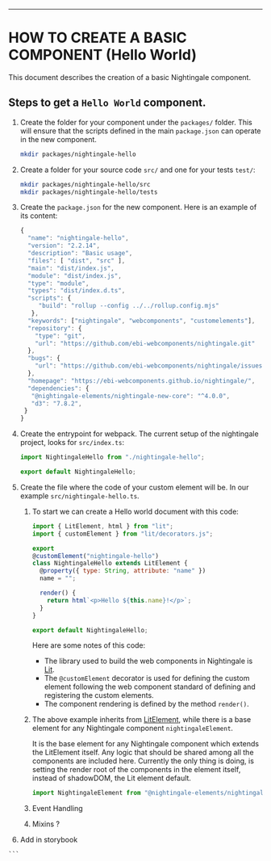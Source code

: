 <Meta title="Creating a component" />

---

# HOW TO CREATE A BASIC COMPONENT (Hello World)

This document describes the creation of a basic Nightingale component.

## Steps to get a `Hello World` component.

1. Create the folder for your component under the `packages/` folder. This will ensure that the scripts defined in the main `package.json` can operate in the new component.
   ```bash
   mkdir packages/nightingale-hello
   ```
2. Create a folder for your source code `src/` and one for your tests `test/`:
   ```bash
   mkdir packages/nightingale-hello/src
   mkdir packages/nightingale-hello/tests
   ```
3. Create the `package.json` for the new component. Here is an example of its content:

   ```javascript
   {
     "name": "nightingale-hello",
     "version": "2.2.14",
     "description": "Basic usage",
     "files": [ "dist", "src" ],
     "main": "dist/index.js",
     "module": "dist/index.js",
     "type": "module",
     "types": "dist/index.d.ts",
     "scripts": {
        "build": "rollup --config ../../rollup.config.mjs"
      },
     "keywords": ["nightingale", "webcomponents", "customelements"],
     "repository": {
       "type": "git",
       "url": "https://github.com/ebi-webcomponents/nightingale.git"
     },
     "bugs": {
       "url": "https://github.com/ebi-webcomponents/nightingale/issues"
     },
     "homepage": "https://ebi-webcomponents.github.io/nightingale/",
     "dependencies": {
      "@nightingale-elements/nightingale-new-core": "^4.0.0",
      "d3": "7.8.2",
    }
   }

   ```

4. Create the entrypoint for webpack. The current setup of the nightingale project, looks for `src/index.ts`:

   ```javascript
   import NightingaleHello from "./nightingale-hello";

   export default NightingaleHello;
   ```

5. Create the file where the code of your custom element will be. In our example `src/nightingale-hello.ts`.

   1. To start we can create a Hello world document with this code:

      ```javascript
      import { LitElement, html } from "lit";
      import { customElement } from "lit/decorators.js";

      export
      @customElement("nightingale-hello")
      class NightingaleHello extends LitElement {
        @property({ type: String, attribute: "name" })
        name = "";

        render() {
          return html`<p>Hello ${this.name}!</p>`;
        }
      }

      export default NightingaleHello;
      ```

      Here are some notes of this code:

      - The library used to build the web components in Nightingale is [Lit](https://lit.dev/docs/).
      - The `@customElement` decorator is used for defining the custom element following the web component standard of defining and registering the custom elements.
      - The component rendering is defined by the method `render()`.

   2. The above example inherits from [LitElement](https://lit.dev/docs/api/LitElement/), while there is a base element for any Nightingale component `nightingaleElement`.
      
      It is the base element for any Nightingale component which extends the LitElement itself. Any logic that should be shared among all the components are included here.
      Currently the only thing is doing, is setting the render root of the components in the element itself, instead of shadowDOM, the Lit element default.

      ```js
      import NightingaleElement from "@nightingale-elements/nightingale-new-core";
      ```

    3. Event Handling
    4. Mixins ?
  6. Add in storybook

    ```
